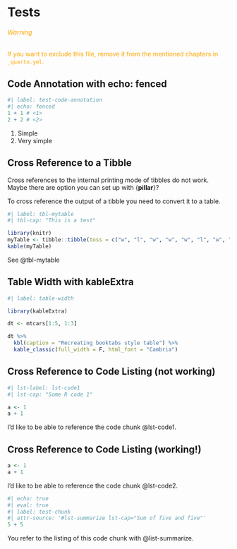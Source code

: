 # Tests

::: {.callout-warning style="color: orange;"}
###### Warning

If you want to exclude this file, remove it from the mentioned chapters
in `_quarto.yml`.
:::

## Code Annotation with echo: fenced

```r
#| label: test-code-annotation
#| echo: fenced
1 + 1 # <1>
2 + 2 # <2>
```

1.  Simple
2.  Very simple

## Cross Reference to a Tibble

Cross references to the internal printing mode of tibbles do not work.
Maybe there are option you can set up with {**pillar**}?

To cross reference the output of a tibble you need to convert it to a
table.

```r
#| label: tbl-mytable
#| tbl-cap: "This is a test"

library(knitr)
myTable <- tibble::tibble(toss = c("w", "l", "w", "w", "w", "l", "w", "l", "w"))
kable(myTable)
```

See @tbl-mytable

## Table Width with kableExtra

```r
#| label: table-width

library(kableExtra)

dt <- mtcars[1:5, 1:3]

dt %>%
  kbl(caption = "Recreating booktabs style table") %>%
  kable_classic(full_width = F, html_font = "Cambria")
```

## Cross Reference to Code Listing (not working)

```r
#| lst-label: lst-code1
#| lst-cap: "Some R code 1"

a <- 1
a + 1
```

I'd like to be able to reference the code chunk @lst-code1.

## Cross Reference to Code Listing (working!)

``` {#lst-code .r lst-cap="Some R code"}
a <- 1
a + 1
```

I'd like to be able to reference the code chunk @lst-code2.

```r
#| echo: true
#| eval: true
#| label: test-chunk
#| attr-source: '#lst-summarize lst-cap="Sum of five and five"'
5 + 5
```

You refer to the listing of this code chunk with @list-summarize.
